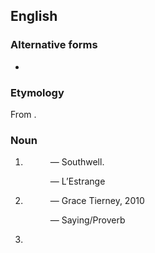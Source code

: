 {{also|after-wit}}

==English==

===Alternative forms===
* {{alter|en|after-wit}}

===Etymology===
From {{prefix|en|after|wit}}.

===Noun===
{{en-noun|-}}

# {{def|[[wisdom|Wisdom]] which comes after the [[event]].}}
#: {{quote|en|'''After-wits''' are dearly bought, Let thy fore-wit guide thy thought.}} &mdash; Southwell.
#: {{quote|en|There is no recalling what’s gone and past; so that '''afterwit''' comes too late, when the mischief is done.}} &mdash; L’Estrange
#: {{ant|en|forewit}}
# {{def|The [[lack]] of [[forethought]].}}
#: {{quote|en|This week I am fearing '''afterwit''' as I create the outline for my next novel ...}} &mdash; Grace Tierney, 2010
#: {{ux|en|One good [[forewit]] is worth two '''afterwits'''.}} &mdash; Saying/Proverb
#: {{ant|en|forewit}}
# {{def|A good [[comeback]], [[retort]] one thinks of only after the end of discussion or after leaving a [[social]] [[gathering]].}}
#: {{syn|en|l'esprit de l'escalier|staircase wit}}